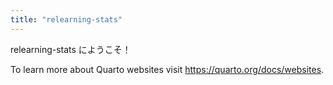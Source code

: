 ```yaml
---
title: "relearning-stats"
---
```


relearning-stats にようこそ！


To learn more about Quarto websites visit <https://quarto.org/docs/websites>.
